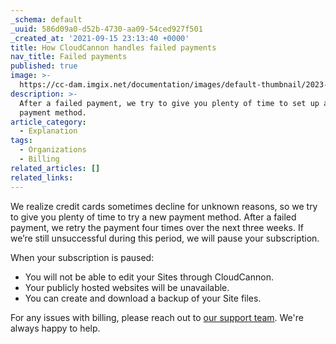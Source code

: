 ```yaml
---
_schema: default
_uuid: 586d09a0-d52b-4730-aa09-54ced927f501
_created_at: '2021-09-15 23:13:40 +0000'
title: How CloudCannon handles failed payments
nav_title: Failed payments
published: true
image: >-
  https://cc-dam.imgix.net/documentation/images/default-thumbnail/2023-Q4/CloudCannon-Documentation-Thumbnail.png
description: >-
  After a failed payment, we try to give you plenty of time to set up a new
  payment method.
article_category:
  - Explanation
tags:
  - Organizations
  - Billing
related_articles: []
related_links:
---
```

We realize credit cards sometimes decline for unknown reasons, so we try to give you plenty of time to try a new payment method. After a failed payment, we retry the payment four times over the next three weeks. If we’re still unsuccessful during this period, we will pause your subscription.

When your subscription is paused:

* You will not be able to edit your Sites through CloudCannon.
* Your publicly hosted websites will be unavailable.
* You can create and download a backup of your Site files.

For any issues with billing, please reach out to [our support team](https://cloudcannon.com/contact/). We're always happy to help.